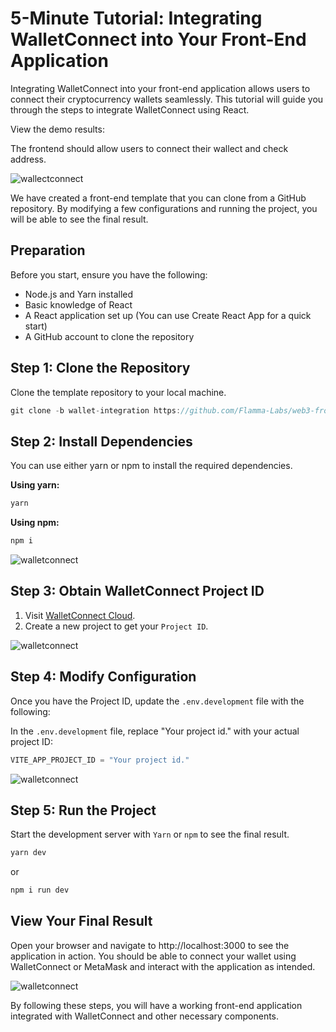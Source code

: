 
# 5-Minute Tutorial: Integrating WalletConnect into Your Front-End Application

Integrating WalletConnect into your front-end application allows users to connect their cryptocurrency wallets seamlessly. This tutorial will guide you through the steps to integrate WalletConnect using React.

View the demo results:

The frontend should allow users to connect their wallect and check address.

![wallectconnect](/images/walletconnect_2.png)

We have created a front-end template that you can clone from a GitHub repository. By modifying a few configurations and running the project, you will be able to see the final result.

## Preparation

Before you start, ensure you have the following:

- Node.js and Yarn installed
- Basic knowledge of React
- A React application set up (You can use Create React App for a quick start)
- A GitHub account to clone the repository

## Step 1: Clone the Repository

Clone the template repository to your local machine.

``` js copy
git clone -b wallet-integration https://github.com/Flamma-Labs/web3-frontend-expmale.git
```

## Step 2: Install Dependencies

You can use either yarn or npm to install the required dependencies.

**Using yarn:**

``` js copy
yarn
```

**Using npm:**

``` js copy
npm i
```
![walletconnect](/images/walletconnect_4.png)


## Step 3: Obtain WalletConnect Project ID

1. Visit [WalletConnect Cloud](https://cloud.walletconnect.com/sign-in).
2. Create a new project to get your `Project ID`.

![walletconnect](/images/walletconnect_0.png)

## Step 4: Modify Configuration

Once you have the Project ID, update the `.env.development` file with the following:

In the `.env.development` file, replace "Your project id." with your actual project ID:

``` js copy
VITE_APP_PROJECT_ID = "Your project id."
```

![walletconnect](/images/walletconnect_1.png)

## Step 5: Run the Project

Start the development server with `Yarn` or `npm` to see the final result.

``` js copy
yarn dev
```

or

``` js copy
npm i run dev
```
## View Your Final Result

Open your browser and navigate to http://localhost:3000 to see the application in action. You should be able to connect your wallet using WalletConnect or MetaMask and interact with the application as intended.

![walletconnect](/images/walletconnect_3.png)

By following these steps, you will have a working front-end application integrated with WalletConnect and other necessary components.




